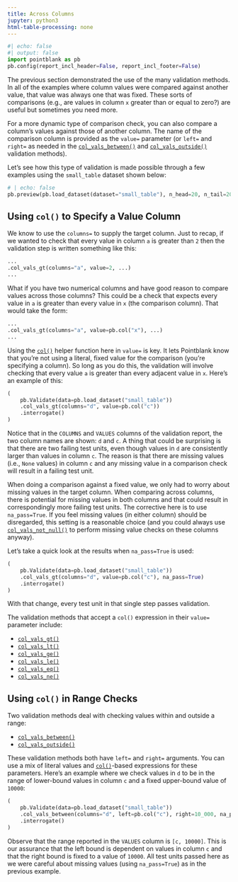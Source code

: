 ```yaml
---
title: Across Columns
jupyter: python3
html-table-processing: none
---
```


```python
#| echo: false
#| output: false
import pointblank as pb
pb.config(report_incl_header=False, report_incl_footer=False)
```

The previous section demonstrated the use of the many validation methods. In all of the examples
where column values were compared against another value, that value was always one that was fixed.
These sorts of comparisons (e.g., are values in column `x` greater than or equal to zero?) are
useful but sometimes you need more.

For a more dynamic type of comparison check, you can also compare a column's values against those of
another column. The name of the comparison column is provided as the `value=` parameter (or `left=`
and `right=` as needed in the
[`col_vals_between()`](https://posit-dev.github.io/pointblank/reference/Validate.col_vals_between.html) and
[`col_vals_outside()`](https://posit-dev.github.io/pointblank/reference/Validate.col_vals_outside.html)
validation methods).

Let's see how this type of validation is made possible through a few examples using the
`small_table` dataset shown below:

```python
# | echo: false
pb.preview(pb.load_dataset(dataset="small_table"), n_head=20, n_tail=20)
```

## Using `col()` to Specify a Value Column

We know to use the `columns=` to supply the target column. Just to recap, if we wanted to check
that every value in column `a` is greater than `2` then the validation step is written something
like this:

```python
...
.col_vals_gt(columns="a", value=2, ...)
...
```

What if you have two numerical columns and have good reason to compare values across those columns?
This could be a check that expects every value in `a` is greater than every value in `x` (the
comparison column). That would take the form:

```python
...
.col_vals_gt(columns="a", value=pb.col("x"), ...)
...
```

Using the [`col()`](https://posit-dev.github.io/pointblank/reference/col.html) helper function here
in `value=` is key. It lets Pointblank know that you're not using a literal, fixed value for the
comparison (you're specifying a column). So long as you do this, the validation will involve
checking that every value `a` is greater than every adjacent value in `x`. Here's an example of
this:

```python
(
    pb.Validate(data=pb.load_dataset("small_table"))
    .col_vals_gt(columns="d", value=pb.col("c"))
    .interrogate()
)
```

Notice that in the `COLUMNS` and `VALUES` columns of the validation report, the two column names are
shown: `d` and `c`. A thing that could be surprising is that there are two failing test units, even
though values in `d` are consistently larger than values in column `c`. The reason is that there are
missing values (i.e., `None` values) in column `c` and any missing value in a comparison check will
result in a failing test unit.

When doing a comparison against a fixed value, we only had to worry about missing values in the
target column. When comparing across columns, there is potential for missing values in both columns
and that could result in correspondingly more failing test units. The corrective here is to use
`na_pass=True`. If you feel missing values (in either column) should be disregarded, this setting is
a reasonable choice (and you could always use
[`col_vals_not_null()`](https://posit-dev.github.io/pointblank/reference/Validate.col_vals_not_null.html)
to perform missing value checks on these columns anyway).

Let's take a quick look at the results when `na_pass=True` is used:

```python
(
    pb.Validate(data=pb.load_dataset("small_table"))
    .col_vals_gt(columns="d", value=pb.col("c"), na_pass=True)
    .interrogate()
)
```

With that change, every test unit in that single step passes validation.

The validation methods that accept a `col()` expression in their `value=` parameter include:

- [`col_vals_gt()`](https://posit-dev.github.io/pointblank/reference/Validate.col_vals_gt.html)
- [`col_vals_lt()`](https://posit-dev.github.io/pointblank/reference/Validate.col_vals_lt.html)
- [`col_vals_ge()`](https://posit-dev.github.io/pointblank/reference/Validate.col_vals_ge.html)
- [`col_vals_le()`](https://posit-dev.github.io/pointblank/reference/Validate.col_vals_le.html)
- [`col_vals_eq()`](https://posit-dev.github.io/pointblank/reference/Validate.col_vals_eq.html)
- [`col_vals_ne()`](https://posit-dev.github.io/pointblank/reference/Validate.col_vals_ne.html)

## Using `col()` in Range Checks

Two validation methods deal with checking values within and outside a range:

- [`col_vals_between()`](https://posit-dev.github.io/pointblank/reference/Validate.col_vals_between.html)
- [`col_vals_outside()`](https://posit-dev.github.io/pointblank/reference/Validate.col_vals_outside.html)

These validation methods both have `left=` and `right=` arguments. You can use a mix of literal
values and [`col()`](https://posit-dev.github.io/pointblank/reference/col.html)-based expressions
for these parameters. Here's an example where we check values in `d` to be in the range of
lower-bound values in column `c` and a fixed upper-bound value of `10000`:

```python
(
    pb.Validate(data=pb.load_dataset("small_table"))
    .col_vals_between(columns="d", left=pb.col("c"), right=10_000, na_pass=True)
    .interrogate()
)
```

Observe that the range reported in the `VALUES` column is `[c, 10000]`. This is our assurance that
the left bound is dependent on values in column `c` and that the right bound is fixed to a value of
`10000`. All test units passed here as we were careful about missing values (using `na_pass=True`)
as in the previous example.
